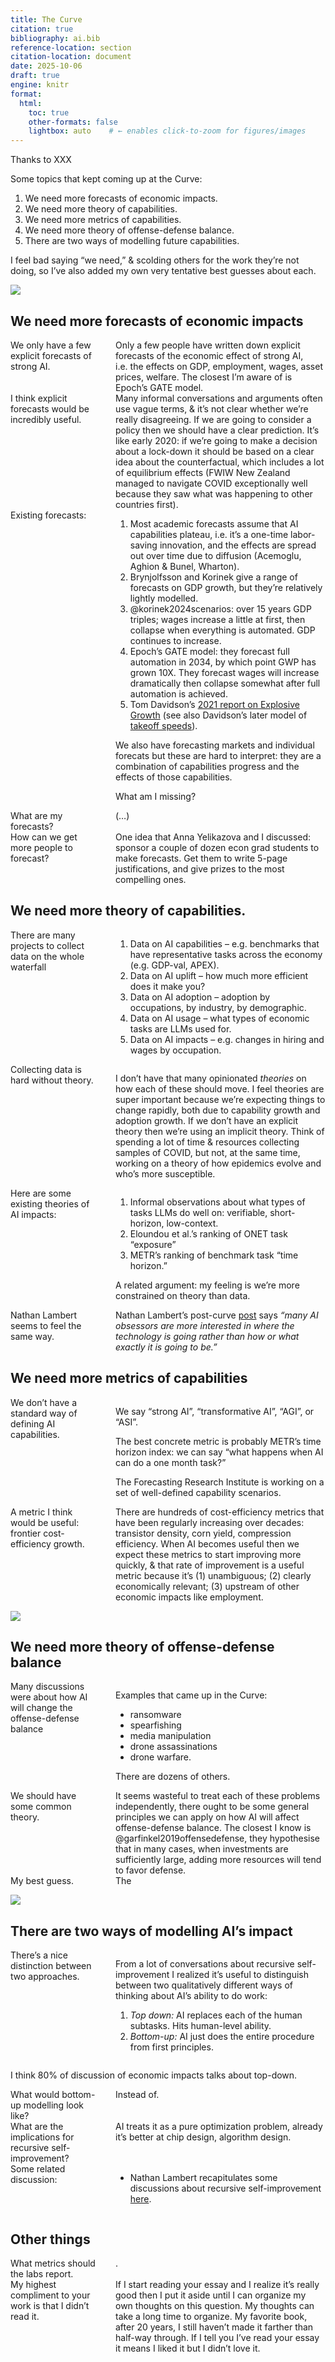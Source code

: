 ```yaml
---
title: The Curve
citation: true
bibliography: ai.bib
reference-location: section
citation-location: document
date: 2025-10-06
draft: true
engine: knitr
format:
  html:
    toc: true
    other-formats: false
    lightbox: auto    # ← enables click-to-zoom for figures/images
---
```


<!-- https://tecunningham.github.io/posts/2025-09-19-transformative-AI-notes.html -->

<style>
   dl {display: grid;}
   dt {grid-column-start: 1; width: 10em;}
   dd {grid-column-start: 2; margin-left: 2em;}
</style>

::: {.column-margin}
   Thanks to XXX
:::


Some topics that kept coming up at the Curve:

1. We need more forecasts of economic impacts.
2. We need more theory of capabilities.
3. We need more metrics of capabilities.
4. We need more theory of offense-defense balance.
5. There are two ways of modelling future capabilities.

I feel bad saying "we need," & scolding others for the work they're not doing, so I've also added my own very tentative best guesses about each.

![](images/2025-10-06-11-35-49.png){.column-margin}

##       We need more forecasts of economic impacts

We only have a few explicit forecasts of strong AI.
: Only a few people have written down explicit forecasts of the economic effect of strong AI, i.e. the effects on GDP, employment, wages, asset prices, welfare. The closest I'm aware of is Epoch's GATE model.

I think explicit forecasts would be incredibly useful.
: Many informal conversations and arguments often use vague terms, & it's not clear whether we're really disagreeing. If we are going to consider a policy then we should have a clear prediction. It's like early 2020: if we're going to make a decision about a lock-down it should be based on a clear idea about the counterfactual, which includes a lot of equilibrium effects (FWIW New Zealand managed to navigate COVID exceptionally well because they saw what was happening to other countries first).

Existing forecasts:
:     1. Most academic forecasts assume that AI capabilities plateau, i.e. it's a one-time labor-saving innovation, and the effects are spread out over time due to diffusion (Acemoglu, Aghion & Bunel, Wharton).
      1. Brynjolfsson and Korinek give a range of forecasts on GDP growth, but they're relatively lightly modelled.
      2. @korinek2024scenarios: over 15 years GDP triples; wages increase a little at first, then collapse when everything is automated. GDP continues to increase.
      3. Epoch's GATE model: they forecast full automation in 2034, by which point GWP has grown 10X. They forecast wages will increase dramatically then collapse somewhat after full automation is achieved.
      4. Tom Davidson's [2021 report on Explosive Growth](https://www.openphilanthropy.org/research/could-advanced-ai-drive-explosive-economic-growth/) (see also Davidson's later model of [takeoff speeds](https://takeoffspeeds.com)).

      We also have forecasting markets and individual forecats but these are hard to interpret: they are a combination of capabilities progress and the effects of those capabilities.

      What am I missing?

What are my forecasts?
: (...)

How can we get more people to forecast?
: One idea that Anna Yelikazova and I discussed: sponsor a couple of dozen econ grad students to make forecasts. Get them to write 5-page justifications, and give prizes to the most compelling ones.


##       We need more theory of capabilities.

There are many projects to collect data on the whole waterfall

: 1. Data on AI capabilities -- e.g. benchmarks that have representative tasks across the economy (e.g. GDP-val, APEX).
      1. Data on AI uplift -- how much more efficient does it make you?
      2. Data on AI adoption -- adoption by occupations, by industry, by demographic.
      3. Data on AI usage -- what types of economic tasks are LLMs used for.
      4. Data on AI impacts -- e.g. changes in hiring and wages by occupation.

Collecting data is hard without theory.

: I don't have that many opinionated *theories* on how each of these should move. I feel theories are super important because we're expecting things to change rapidly, both due to capability growth and adoption growth. If we don't have an explicit theory then we're using an implicit theory. Think of spending a lot of time & resources collecting samples of COVID, but not, at the same time, working on a theory of how epidemics evolve and who's more susceptible. 

Here are some existing theories of AI impacts:

:     1. Informal observations about what types of tasks LLMs do well on: verifiable, short-horizon, low-context.
      1. Eloundou et al.'s ranking of ONET task "exposure"
      2. METR's ranking of benchmark task "time horizon."

      A related argument: my feeling is we're more constrained on theory than data. 

Nathan Lambert seems to feel the same way.
: Nathan Lambert's post-curve [post](https://www.interconnects.ai/p/thoughts-on-the-curve) says *"many AI obsessors are more interested in where the technology is going rather than how or what exactly it is going to be."*


##       We need more metrics of capabilities

We don't have a standard way of defining AI capabilities.
: We say "strong AI", "transformative AI", "AGI", or "ASI".

      The best concrete metric is probably METR's time horizon index: we can say "what happens when AI can do a one month task?"

      The Forecasting Research Institute is working on a set of well-defined capability scenarios.

A metric I think would be useful: frontier cost-efficiency growth.
: There are hundreds of cost-efficiency metrics that have been regularly increasing over decades: transistor density, corn yield, compression efficiency. When AI becomes useful then we expect these metrics to start improving more quickly, & that rate of improvement is a useful metric because it's (1) unambiguous; (2) clearly economically relevant; (3) upstream of other economic impacts like employment.

![](images/2025-10-06-11-33-10.png){.column-margin}

##       We need more theory of offense-defense balance

Many discussions were about how AI will change the offense-defense balance

: Examples that came up in the Curve:

      - ransomware
      - spearfishing
      - media manipulation
      - drone assassinations
      - drone warfare. 
   
    There are dozens of others.

We should have some common theory.
: It seems wasteful to treat each of these problems independently, there ought to be some general principles we can apply on how AI will affect offense-defense balance. The closest I know is @garfinkel2019offensedefense, they hypothesise that in many cases, when investments are sufficiently large, adding more resources will tend to favor defense.

My best guess.
: The 


![](images/2025-10-06-11-30-58.png){.column-margin}

##       There are two ways of modelling AI's impact

There's a nice distinction between two approaches.

: From a lot of conversations about recursive self-improvement I realized it's useful to distinguish between two qualitatively different ways of thinking about AI's ability to do work:

      1. _Top down:_ AI replaces each of the human subtasks. Hits human-level ability.
      2. _Bottom-up:_ AI just does the entire procedure from first principles.
   
   I think 80% of discussion of economic impacts talks about top-down.

What would bottom-up modelling look like?
: Instead of.

What are the implications for recursive self-improvement?
: AI treats it as a pure optimization problem, already it's better at chip design, algorithm design.


Some related discussion:
: - Nathan Lambert recapitulates some discussions about recursive self-improvement [here](https://www.interconnects.ai/p/thoughts-on-the-curve).



##       Other things

What metrics should the labs report.
: .

My highest compliment to your work is that I didn't read it.
: If I start reading your essay and I realize it's really good then I put it aside until I can organize my own thoughts on this question. My thoughts can take a long time to organize. My favorite book, after 20 years, I still haven't made it farther than half-way through. If I tell you I've read your essay it means I liked it but I didn't love it.
